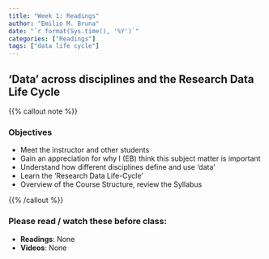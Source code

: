 ```yaml
---
title: "Week 1: Readings"
author: "Emilio M. Bruna"
date: "`r format(Sys.time(), '%Y')`"
categories: ["Readings"]
tags: ["data life cycle"]
---
```


## 'Data' across disciplines and the Research Data Life Cycle 

{{% callout note %}}

### Objectives

* Meet the instructor and other students
* Gain an appreciation for why I (EB) think this subject matter is important
* Understand how different disciplines define and use 'data'
* Learn the 'Research Data Life-Cycle'
* Overview of the Course Structure, review the Syllabus

{{% /callout %}}

### Please read / watch these before class:

* **Readings**: None
* **Videos**: None


